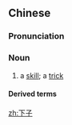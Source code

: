 ==Chinese==
{{zh-forms}}

===Pronunciation===
{{zh-pron
|m=xiàzi
|cat=n
}}

===Noun===
{{zh-noun}}

# a [[skill]]; a [[trick]]

====Derived terms====
{{zh-der|兩下子|有兩下子}}

[[zh:下子]]